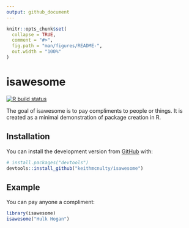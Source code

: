```yaml
---
output: github_document
---
```


<!-- README.md is generated from README.Rmd. Please edit that file -->

```r
knitr::opts_chunk$set(
  collapse = TRUE,
  comment = "#>",
  fig.path = "man/figures/README-",
  out.width = "100%"
)
```

# isawesome

<!-- badges: start -->
[![R build status](https://github.com/keithmcnulty/isawesome/workflows/R-CMD-check/badge.svg)](https://github.com/keithmcnulty/isawesome/actions)
<!-- badges: end -->

The goal of isawesome is to pay compliments to people or things. It is created as a minimal demonstration of package creation in R.

## Installation

You can install the development version from [GitHub](https://github.com/) with:

``` r
# install.packages("devtools")
devtools::install_github("keithmcnulty/isawesome")
```
## Example

You can pay anyone a compliment:

```r
library(isawesome)
isawesome("Hulk Hogan")
```

